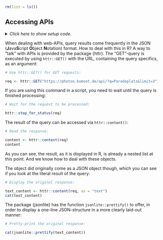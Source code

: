 ```r
rm(list = ls())
```


## Accessing APIs

<details><summary>*Click here to show setup code.*</summary>
```r
### Accessing APIs

```
```r
library(tidyverse)
library(here)
```
</details>

When dealing with web-APIs, query results come frequently in the JSON (**J**ava**S**cript **O**bject **N**otation) format.
How to deal with this in R?
A way to "talk" with APIs is provided by the package {httr}.
The "GET"-query is executed by using `httr::GET()` with the URL, containing the query specifics, as an argument:
```r
# Use httr::GET() for GET requests:
```
```r
req <- httr::GET("https://photon.komoot.de/api/?q=Paradeplatz&limit=3")
```

If you are using this command in a script, you need to wait until the query is finished processing:
```r
# Wait for the request to be processed:
```
```r
httr::stop_for_status(req)
```

The result of the query can be accessed via `httr::content()`:
```r
# Read the response:
```
```r
content <- httr::content(req)
content
```

As you can see, the result, as it is displayed in R, is already a nested list at this point.
And we know how to deal with these objects.

The object did originally come as a JSON object though, which you can see if you look at the literal result of the query:
```r
# Display the original response:
```
```r
text_content <- httr::content(req, as = "text")
cat(text_content)
```

The package {jsonlite} has the function `jsonlite::prettify()` to offer, in order to display a one-line JSON-structure in a more clearly laid-out manner:
```r
# Pretty-print the original response:
```
```r
cat(jsonlite::prettify(text_content))
```
